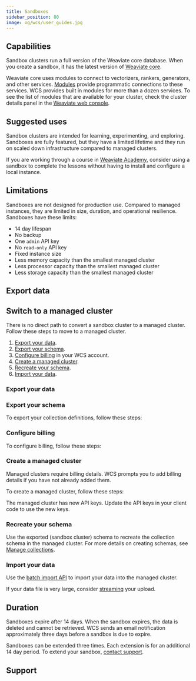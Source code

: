 ```yaml
---
title: Sandboxes
sidebar_position: 80
image: og/wcs/user_guides.jpg
---
```




<TwoClusterTypes />

## Capabilities

Sandbox clusters run a full version of the Weaviate core database. When you create a sandbox, it has the latest version of [Weaviate core](/developers/weaviate/release-notes#weaviate-core).

Weaviate core uses modules to connect to vectorizers, rankers, generators, and other services. [Modules](/developers/weaviate/modules) provide programmatic connections to these services. WCS provides built in modules for more than a dozen services. To see the list of modules that are available for your cluster, check the cluster details panel in the [Weaviate web console](https://console.weaviate.cloud).

## Suggested uses

Sandbox clusters are intended for learning, experimenting, and exploring. Sandboxes are fully featured, but they have a limited lifetime and they run on scaled down infrastructure compared to managed clusters. 

If you are working through a course in [Weaviate Academy](https://weaviate.io/developers/academy), consider using a sandbox to complete the lessons without having to install and configure a local instance.

## Limitations

Sandboxes are not designed for production use. Compared to managed instances, they are limited in size, duration, and operational resilience. Sandboxes have these limits:

- 14 day lifespan
- No backup
- One `admin` API key
- No `read-only` API key
- Fixed instance size
- Less memory capacity than the smallest managed cluster
- Less processor capacity than the smallest managed cluster
- Less storage capacity than the smallest managed cluster

## Export data

<ExportData />

## Switch to a managed cluster

There is no direct path to convert a sandbox cluster to a managed cluster. Follow these steps to move to a managed cluster.

1. [Export your data](#export-your-data).
1. [Export your schema](#export-your-schema).
1. [Configure billing](#configure-billing) in your WCS account.
1. [Create a managed cluster](#create-a-managed-cluster).
1. [Recreate your schema](#recreate-your-schema).
1. [Import your data](#import-your-data).

### Export your data

<ExportData />

### Export your schema

To export your collection definitions, follow these steps:

<Tabs groupId="languages">
  <TabItem value="py" label="Python Client v4">
    <FilteredTextBlock
      text={PyCode}
      startMarker="# START ReadAllCollections"
      endMarker="# END ReadAllCollections"
      language="py"
    />
  </TabItem>

  <TabItem value="py3" label="Python Client v3">
    <FilteredTextBlock
      text={PyCodeV3}
      startMarker="# START ReadAllCollections"
      endMarker="# END ReadAllCollections"
      language="py"
    />
  </TabItem>

  <TabItem value="js" label="JavaScript/TypeScript">
    <FilteredTextBlock
      text={TSCode}
      startMarker="// START ReadAllCollections"
      endMarker="// END ReadAllCollections"
      language="ts"
    />
  </TabItem>

  <TabItem value="java" label="Java">
    <FilteredTextBlock
      text={JavaCode}
      startMarker="// START ReadAllCollections"
      endMarker="// END ReadAllCollections"
      language="java"
    />
  </TabItem>

  <TabItem value="go" label="Go">
    <FilteredTextBlock
      text={GoCode}
      startMarker="// START ReadAllCollections"
      endMarker="// END ReadAllCollections"
      language="go"
    />
  </TabItem>
</Tabs>

### Configure billing

To configure billing, follow these steps:


<ConfigureBilling/>

### Create a managed cluster

Managed clusters require billing details. WCS prompts you to add billing details if you have not already added them.

To create a managed cluster, follow these steps:


<CreateManagedCluster />

The managed cluster has new API keys. Update the API keys in your client code to use the new keys. 
 
### Recreate your schema

Use the exported (sandbox cluster) schema to recreate the collection schema in the managed cluster. For more details on creating schemas, see [Manage collections](/developers/weaviate/manage-data/collections#create-a-collection).

<Tabs groupId="languages">
  <TabItem value="py" label="Python Client v4">
    <FilteredTextBlock
      text={PyCode}
      startMarker="# START CreateCollectionWithProperties"
      endMarker="# END CreateCollectionWithProperties"
      language="py"
    />
  </TabItem>

  <TabItem value="py3" label="Python Client v3">
    <FilteredTextBlock
      text={PyCodeV3}
      startMarker="# START CreateCollectionWithProperties"
      endMarker="# END CreateCollectionWithProperties"
      language="py"
    />
  </TabItem>

  <TabItem value="js" label="JavaScript/TypeScript">
    <FilteredTextBlock
      text={TSCode}
      startMarker="// START CreateCollectionWithProperties"
      endMarker="// END CreateCollectionWithProperties"
      language="ts"
    />
  </TabItem>

</Tabs>

### Import your data

Use the [batch import API](/developers/weaviate/manage-data/import) to import your data into the managed cluster. 

If your data file is very large, consider [streaming](/developers/weaviate/manage-data/import#stream-data-from-large-files) your upload.

## Duration

Sandboxes expire after 14 days. When the sandbox expires, the data is deleted and cannot be retrieved.
WCS sends an email notification approximately three days before a sandbox is due to expire. 

Sandboxes can be extended three times. Each extension is for an additional 14 day period. To extend your sandbox, [contact support](mailto:support@weaviate.io).

## Support


<SupportAndTrouble />